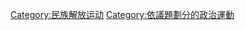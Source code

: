 {{catmore}}
{{Commonscat|Resistance during World War II}}

[[Category:民族解放运动|Category:民族解放运动]]
[[Category:依議題劃分的政治運動|Category:依議題劃分的政治運動]]